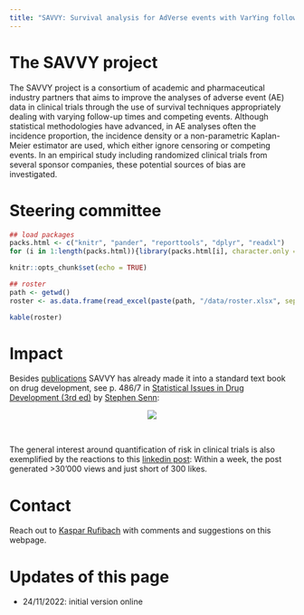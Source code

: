 ```yaml
---
title: "SAVVY: Survival analysis for AdVerse events with VarYing follow-up times"
---
```


# The SAVVY project

The SAVVY project is a consortium of academic and pharmaceutical industry partners that aims to improve the analyses of adverse event (AE) data in clinical trials through the use of survival techniques appropriately dealing with varying follow-up times and competing events. Although statistical methodologies have advanced, in AE analyses often the incidence proportion, the incidence density or a non-parametric Kaplan-Meier estimator are used, which either ignore censoring or competing events. In an empirical study including randomized clinical trials from several sponsor companies, these potential sources of bias are investigated.

# Steering committee

```r
## load packages
packs.html <- c("knitr", "pander", "reporttools", "dplyr", "readxl")
for (i in 1:length(packs.html)){library(packs.html[i], character.only = TRUE)}

knitr::opts_chunk$set(echo = TRUE)

## roster   
path <- getwd()
roster <- as.data.frame(read_excel(paste(path, "/data/roster.xlsx", sep = ""), col_types = NULL))
```

```r
kable(roster)
```

# Impact

Besides [publications](publications.html) SAVVY has already made it into a standard text book on drug development, see p. 486/7 in [Statistical Issues in Drug Development (3rd ed)](http://www.senns.uk/SIDD.html) by [Stephen Senn](https://www.senns.uk/):

<center>![](senn.jpg)</center>

<br>

The general interest around quantification of risk in clinical trials is also exemplified by the reactions to this [linkedin post](https://www.linkedin.com/posts/kasparrufibach_biostatistics-timetoevent-safety-activity-6997583241654206464-Bh1y?utm_source=share&utm_medium=member_desktop): Within a week, the post generated >30'000 views and just short of 300 likes.

# Contact

Reach out to [Kaspar Rufibach](mailto:kaspar.rufibach@roche.com) with comments and suggestions on this webpage.

# Updates of this page

- 24/11/2022: initial version online